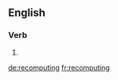 ==English==

===Verb===
{{head|en}}

# {{present participle of|recompute}}

[[de:recomputing]]
[[fr:recomputing]]